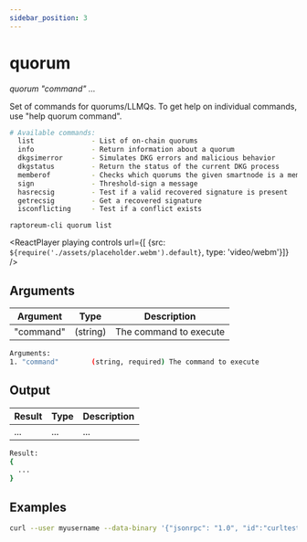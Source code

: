 ```yaml
---
sidebar_position: 3
---
```


# quorum

*quorum "command" ...*

Set of commands for quorums/LLMQs.
To get help on individual commands, use "help quorum command".

```bash
# Available commands:
  list              - List of on-chain quorums
  info              - Return information about a quorum
  dkgsimerror       - Simulates DKG errors and malicious behavior
  dkgstatus         - Return the status of the current DKG process
  memberof          - Checks which quorums the given smartnode is a member of
  sign              - Threshold-sign a message
  hasrecsig         - Test if a valid recovered signature is present
  getrecsig         - Get a recovered signature
  isconflicting     - Test if a conflict exists
```

`raptoreum-cli quorum list`


<ReactPlayer playing controls url={[
    {src: `${require('./assets/placeholder.webm').default}`, type: 'video/webm'}]} />


## Arguments

| Argument | Type | Description |
|--|--|--|
| "command" | (string) | The command to execute |

```bash
Arguments:
1. "command"        (string, required) The command to execute
```

## Output

| Result | Type | Description |
|--|--|--|
| ... | ... | ... |

```bash
Result:
{
  ...
}
```


## Examples

```bash
curl --user myusername --data-binary '{"jsonrpc": "1.0", "id":"curltest", "method": "quorum", "params": [] }' -H 'content-type: text/plain;' http://127.0.0.1:9998/
```

